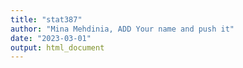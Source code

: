 ---
title: "stat387"
author: "Mina Mehdinia, ADD Your name and push it"
date: "2023-03-01"
output: html_document
---

